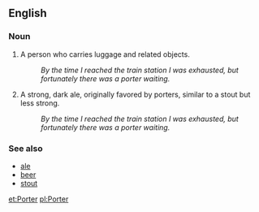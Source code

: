 ==English==

===Noun===
# A person who carries luggage and related objects.
#: ''By the time I reached the train station I was exhausted, but fortunately there was a porter waiting.''
# A strong, dark ale, originally favored by porters, similar to a stout but less strong.
#: ''By the time I reached the train station I was exhausted, but fortunately there was a porter waiting.'' <!-- I suspect, alas, that this will have to change. -->

===See also===
*[[ale]]
*[[beer]]
*[[stout]]

[[et:Porter]]
[[pl:Porter]]